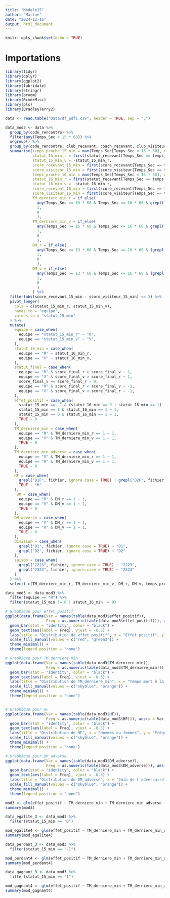 ```yaml
---
title: "Modele15"
author: "Marine"
date: "2024-12-16"
output: html_document
---
```


```r
knitr::opts_chunk$set(echo = TRUE)
```

# Importations

```r
library(tidyr)
library(dplyr)
library(ggplot2)
library(lubridate)
library(stringr)
library(broom)
library(RcmdrMisc)
library(pls)
library(BradleyTerry2)
```

```r

data <- read.table("Data/df_pdfs.csv", header = TRUE, sep = ",")

data_mod3 <- data %>%
  group_by(code_rencontre) %>%
  filter(any(Temps_Sec < 15 * 60)) %>%
  ungroup() %>% 
  group_by(code_rencontre, club_recevant, coach_recevant, club_visiteur, coach_visiteur, score_final_r, score_final_v, fichier) %>%
  summarise(temps_proche_15_min = max(Temps_Sec[Temps_Sec < 15 * 60], na.rm = TRUE),
            statut_15_min_r = first(statut_recevant[Temps_Sec == temps_proche_15_min]),
            statut_15_min_v = -statut_15_min_r,
            score_recevant_15_min = first(score_recevant[Temps_Sec == temps_proche_15_min]),
            score_visiteur_15_min = first(score_visiteur[Temps_Sec == temps_proche_15_min]),
            temps_proche_16_min = max(Temps_Sec[Temps_Sec < 16 * 60], na.rm = TRUE),
            statut_16_min_r = first(statut_recevant[Temps_Sec == temps_proche_16_min]),
            statut_16_min_v = -statut_16_min_r,
            score_recevant_16_min = first(score_recevant[Temps_Sec == temps_proche_16_min]),
            score_visiteur_16_min = first(score_visiteur[Temps_Sec == temps_proche_16_min]),
            TM_derniere_min_r = if_else(
              any(Temps_Sec >= 15 * 60 & Temps_Sec <= 16 * 60 & grepl("tem", action, ignore.case = TRUE) & action_equipe == "r"),
              1, 
              0
              ),
            TM_derniere_min_v = if_else(
              any(Temps_Sec >= 15 * 60 & Temps_Sec <= 16 * 60 & grepl("tem", action, ignore.case = TRUE) & action_equipe == "v"),
              1, 
              0
              ),
            DM_r = if_else(
              any(Temps_Sec >= 13 * 60 & Temps_Sec <= 16 * 60 & (grepl("2MN", action, ignore.case = TRUE) | grepl("Dis", action, ignore.case = TRUE)) & action_equipe == "r"),
              1, 
              0
              ),
            DM_v = if_else(
              any(Temps_Sec >= 13 * 60 & Temps_Sec <= 16 * 60 & (grepl("2MN", action, ignore.case = TRUE) | grepl("Dis", action, ignore.case = TRUE)) & action_equipe == "v"),
              1, 
              0
              )
            ) %>%
  filter(abs(score_recevant_15_min - score_visiteur_15_min) <= 3) %>% 
  pivot_longer(
    cols = c(statut_15_min_r, statut_15_min_v), 
    names_to = "equipe", 
    values_to = "statut_15_min"
  ) %>%
  mutate(
    equipe = case_when(
      equipe == "statut_15_min_r" ~ "R",
      equipe == "statut_15_min_v" ~ "V",
    ),
    statut_16_min = case_when(
      equipe == "R" ~ statut_16_min_r,
      equipe == "V" ~ statut_16_min_v,
    ),
    statut_final = case_when(
      equipe == "R" & score_final_r > score_final_v ~ 1,
      equipe == "V" & score_final_v > score_final_r ~ 1,
      score_final_v == score_final_r ~ 0,
      equipe == "R" & score_final_r < score_final_v ~ -1,
      equipe == "V" & score_final_v < score_final_r ~ -1,
    ),
    effet_positif = case_when(
      statut_15_min == -1 & (statut_16_min == 0 | statut_16_min == 1) ~ 1,
      statut_15_min == 1 & statut_16_min == 1 ~ 1,
      statut_15_min == 0 & statut_16_min == 1 ~ 1,
      TRUE ~ 0
    ),
    TM_derniere_min = case_when(
      equipe == "R" & TM_derniere_min_r == 1 ~ 1,
      equipe == "V" & TM_derniere_min_v == 1 ~ 1,
      TRUE ~ 0
    ),
    TM_derniere_min_adverse = case_when(
      equipe == "V" & TM_derniere_min_r == 1 ~ 1,
      equipe == "R" & TM_derniere_min_v == 1 ~ 1,
      TRUE ~ 0
    ),
    HF = case_when(
      grepl("D1F", fichier, ignore.case = TRUE) | grepl("D2F", fichier, ignore.case = TRUE) ~ "F",
      TRUE ~ "H"
    ),
     DM = case_when(
      equipe == "R" & DM_r == 1 ~ 1,
      equipe == "V" & DM_v == 1 ~ 1,
      TRUE ~ 0
    ),
    DM_adverse = case_when(
      equipe == "V" & DM_r == 1 ~ 1,
      equipe == "R" & DM_v == 1 ~ 1,
      TRUE ~ 0
    ),
    division = case_when(
      grepl("D1", fichier, ignore.case = TRUE) ~ "D1",
      grepl("D2", fichier, ignore.case = TRUE) ~ "D2"
    ),
    saison = case_when(
      grepl("2223", fichier, ignore.case = TRUE) ~ "2223",
      grepl("2324", fichier, ignore.case = TRUE) ~ "2324"
    )
  ) %>% 
  select(-c(TM_derniere_min_r, TM_derniere_min_v, DM_r, DM_v, temps_proche_15_min, statut_16_min_r, statut_16_min_v))

data_mod3 <- data_mod3 %>%
  filter(equipe == "R") %>% 
  filter(statut_15_min != 0 | statut_16_min != 0)


```

```r
# Graphique pour effet_positif
ggplot(data.frame(Var = names(table(data_mod3$effet_positif)), 
                  Freq = as.numeric(table(data_mod3$effet_positif))), aes(x = Var, y = Freq, fill = Var)) +
  geom_bar(stat = "identity", color = "black") +
  geom_text(aes(label = Freq), vjust = -0.5) +
  labs(title = "Distribution de effet_positif", x = "Effet positif", y = "Fréquence") +
  scale_fill_manual(values = c("red", "green3")) +
  theme_minimal() +
  theme(legend.position = "none")

# Graphique pour TM_derniere_min
ggplot(data.frame(Var = names(table(data_mod3$TM_derniere_min)), 
                  Freq = as.numeric(table(data_mod3$TM_derniere_min))), aes(x = Var, y = Freq, fill = Var)) +
  geom_bar(stat = "identity", color = "black") +
  geom_text(aes(label = Freq), vjust = -0.5) +
  labs(title = "Distribution de TM_derniere_min", x = "Temps mort à la dernière minute", y = "Fréquence") +
  scale_fill_manual(values = c("skyblue", "orange")) +
  theme_minimal() +
  theme(legend.position = "none")


# Graphique pour HF
ggplot(data.frame(Var = names(table(data_mod3$HF)), 
                  Freq = as.numeric(table(data_mod3$HF))), aes(x = Var, y = Freq, fill = Var)) +
  geom_bar(stat = "identity", color = "black") +
  geom_text(aes(label = Freq), vjust = -0.5) +
  labs(title = "Distribution de HF", x = "Hommes ou femmes", y = "Fréquence") +
  scale_fill_manual(values = c("skyblue", "orange")) +
  theme_minimal() +
  theme(legend.position = "none")

# Graphique pour DM_adverse
ggplot(data.frame(Var = names(table(data_mod3$DM_adverse)), 
                  Freq = as.numeric(table(data_mod3$DM_adverse))), aes(x = Var, y = Freq, fill = Var)) +
  geom_bar(stat = "identity", color = "black") +
  geom_text(aes(label = Freq), vjust = -0.5) +
  labs(title = "Distribution de DM_adverse", x = "2min de l'adversaire", y = "Fréquence") +
  scale_fill_manual(values = c("skyblue", "orange")) +
  theme_minimal() +
  theme(legend.position = "none")
```

```r
mod3 <- glm(effet_positif ~ TM_derniere_min + TM_derniere_min_adverse + HF + DM_adverse + DM, data = data_mod3, family = "binomial")
summary(mod3)
```

```r
data_egalite_3 <- data_mod3 %>% 
  filter(statut_15_min == "0")

mod_egalite4 <- glm(effet_positif ~ TM_derniere_min + TM_derniere_min_adverse + HF + DM_adverse + DM, data = data_egalite_3, family = "binomial")
summary(mod_egalite4)
```

```r
data_perdant_3 <- data_mod3 %>% 
  filter(statut_15_min == "-1")

mod_perdant4 <- glm(effet_positif ~ TM_derniere_min + TM_derniere_min_adverse + HF + DM_adverse + DM, data = data_perdant_3, family = "binomial")
summary(mod_perdant4)
```

```r
data_gagnant_3 <- data_mod3 %>% 
  filter(statut_15_min == "1")

mod_gagnant4 <- glm(effet_positif ~ TM_derniere_min + TM_derniere_min_adverse + HF + DM_adverse + DM, data = data_gagnant_3, family = "binomial")
summary(mod_gagnant4)
```